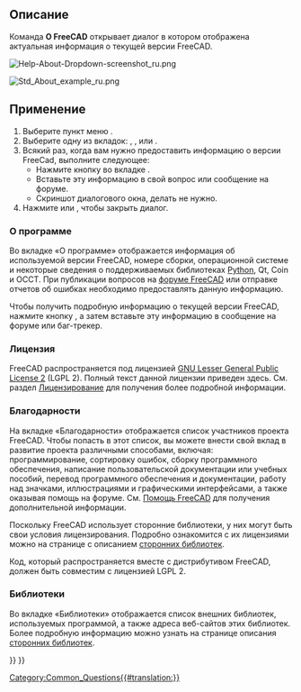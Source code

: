 <languages/>

{{Docnav/ru
|[[Std_ReportBug/ru|Сообщить об ошибке]]
|[[Std_WhatsThis/ru|Что это]]
|[[Std_Help_Menu/ru|Раздел Меню Справка]]
|IconL=Std_ReportBug.svg
|IconR=Std_WhatsThis.svg
|IconC=Freecad.svg
}}

{{GuiCommand/ru
|Name/ru=О FreeCAD
|Name=Std_About
|Workbenches=Все
|MenuLocation=Справка → О FreeCAD
}}

<span id="Description"></span>
==Описание==

Команда '''О FreeCAD''' открывает диалог в котором отображена актуальная информация о текущей версии FreeCAD.

[[File:Help-About-Dropdown-screenshot_ru.png]]
{{Caption|Активация диалога через меню {{MenuCommand|Справка → [[Image:Std_About.svg|16px]] О FreeCAD}}}}

[[File:Std_About_example_ru.png]]
{{Caption|Диалог "О программе"}}

{{VeryImportantMessage|'''Внимание''': Не делайте скриншот диалога! Вместо этого нажмите на кнопку {{Button|Скопировать в буфер обмена}}, после чего вставьте текст из буфера обмена в ваше сообщение на форуме.}}

<span id="Usage"></span>
==Применение==

# Выберите пункт меню {{MenuCommand|Help → [[Image:Std_About.svg|16px]] О FreeCad}}.
# Выберите одну из вкладок: {{MenuCommand|О программе}}, {{MenuCommand|Благодарности}}, {{MenuCommand|Лицензия}} или {{MenuCommand|Библиотеки}}.
# Всякий раз, когда вам нужно предоставить информацию о версии FreeCad, выполните следующее:
#* Нажмите кнопку {{Button|Скопировать в буфер обмена}} во вкладке {{MenuCommand|О программе}}.
#* Вставьте эту информацию в свой вопрос или сообщение на форуме.
#* Скриншот диалогового окна, делать не нужно.
# Нажмите {{KEY|Esc}} или {{Button|OK}}, чтобы закрыть диалог.

<span id="About"></span>
===О программе===

Во вкладке «О программе» отображается информация об используемой версии FreeCAD, номере сборки, операционной системе и некоторые сведения о поддерживаемых библиотеках [[Python/ru|Python]], Qt, Coin и OCCT. При публикации вопросов на [https://forum.freecad.org/viewtopic.php?f=3&t=2264 форуме FreeCAD] или отправке отчетов об ошибках необходимо предоставлять данную информацию.

Чтобы получить подробную информацию о текущей версии FreeCAD, нажмите кнопку {{Button|Скопировать в буфер обмена}}, а затем вставьте эту информацию в сообщение на форуме или баг-трекер.

{{Code|lang=text|code=
OS: Windows 11 build 22621
Word size of FreeCAD: 64-bit
Version: 0.21.2.33771 (Git)
Build type: Release
Branch: releases/FreeCAD-0-21
Hash: b9bfa5c5507506e4515816414cd27f4851d00489
Python 3.8.10, Qt 5.15.2, Coin 4.0.1, Vtk 8.2.0, OCC 7.6.3
Locale: English/United States (en_US)
Installed mods: 
  * fasteners 0.5.0
  * sheetmetal 0.3.16
}}

<span id="License"></span>
===Лицензия===

FreeCAD распространяется под лицензией [https://en.wikipedia.org/wiki/GNU_Lesser_General_Public_License GNU Lesser General Public License 2] (LGPL 2). Полный текст данной лицензии приведен здесь. См. раздел [[License/ru|Лицензирование]] для получения более подробной информации.

<span id="Credits"></span>
===Благодарности===

На вкладке «Благодарности» отображается список участников проекта FreeCAD. Чтобы попасть в этот список, вы можете внести свой вклад в развитие проекта различными способами, включая: программирование, сортировку ошибок, сборку программного обеспечения, написание пользовательской документации или учебных пособий, перевод программного обеспечения и документации, работу над значками, иллюстрациями и графическими интерфейсами, а также оказывая помощь на форуме. См. [[Help_FreeCAD/ru|Помощь FreeCAD]] для получения дополнительной информации.

Поскольку FreeCAD использует сторонние библиотеки, у них могут быть свои условия лицензирования. Подробно ознакомится с их лицензиями можно на странице с описанием [[Third_Party_Libraries/ru|сторонних библиотек]].

Код, который распространяется вместе с дистрибутивом FreeCAD, должен быть совместим с лицензией LGPL 2.

<span id="Libraries"></span>
===Библиотеки===

Во вкладке «Библиотеки» отображается список внешних библиотек, используемых программой, а также адреса веб-сайтов этих библиотек. Более подробную информацию можно узнать на странице описания [[Third_Party_Libraries/ru|сторонних библиотек]].


{{Docnav/ru
|[[Std_ReportBug/ru|Сообщить об ошибке]]
|[[Std_WhatsThis/ru|Что это]]
|[[Std_Help_Menu/ru|Раздел Меню Справка]]
|IconL=Std_ReportBug.svg
|IconR=Std_WhatsThis.svg
|IconC=Freecad.svg
}}

[[Category:Common_Questions{{#translation:}}]]
{{Std_Base_navi{{#translation:}}}}
{{Userdocnavi{{#translation:}}}}